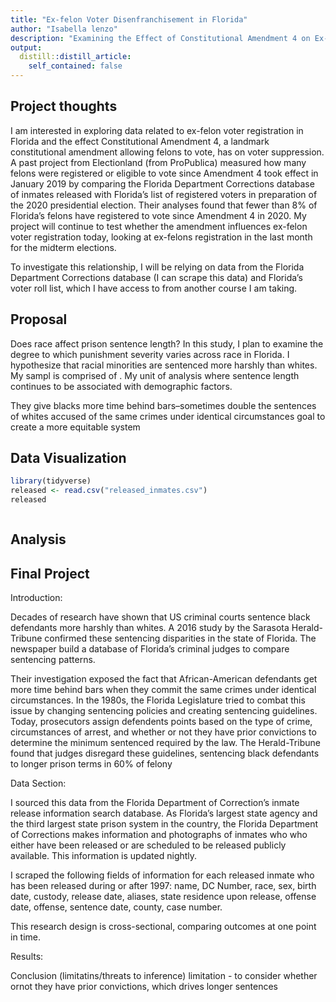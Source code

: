 ```yaml
---
title: "Ex-felon Voter Disenfranchisement in Florida"
author: "Isabella lenzo"
description: "Examining the Effect of Constitutional Amendment 4 on Ex-felon Voter Registration in Florida"
output:
  distill::distill_article:
    self_contained: false
---
```


## Project thoughts

I am interested in exploring data related to ex-felon voter registration in Florida and the effect Constitutional Amendment 4, a landmark constitutional amendment allowing felons to vote, has on voter suppression. A past project from Electionland (from ProPublica) measured how many felons were registered or eligible to vote since Amendment 4 took effect in January 2019 by comparing the Florida Department Corrections database of inmates released with Florida's list of registered voters in preparation of the 2020 presidential election. Their analyses found that fewer than 8% of Florida's felons have registered to vote since Amendment 4 in 2020. My project will continue to test whether the amendment influences ex-felon voter registration today, looking at ex-felons registration in the last month for the midterm elections. 

To investigate this relationship, I will be relying on data from the Florida Department Corrections database (I can scrape this data) and Florida's voter roll list, which I have access to from another course I am taking.

## Proposal

Does race affect prison sentence length? In this study, I plan to examine the degree to which punishment severity varies across race in Florida. I hypothesize that racial minorities are sentenced more harshly than whites. My sampl is comprised of . My unit of analysis 
where sentence length continues to be associated with demographic factors. 



They give blacks more time behind bars--sometimes double the sentences of whites accused of the same crimes under identical circumstances 
goal to create a more equitable system 


## Data Visualization
```r
library(tidyverse)
released <- read.csv("released_inmates.csv")
released



```


## Analysis



## Final Project

Introduction:

Decades of research have shown that US criminal courts sentence black defendants more harshly than whites. A 2016 study by the Sarasota Herald-Tribune confirmed these sentencing disparities in the state of Florida. The newspaper build a database of Florida's criminal judges to compare sentencing patterns. 

Their investigation exposed the fact that African-American defendants get more time behind bars when they commit the same crimes under identical circumstances. In the 1980s, the Florida Legislature tried to combat this issue by changing sentencing policies and creating sentencing guidelines. Today, prosecutors assign defendents points based on the type of crime, circumstances of arrest, and whether or not they have prior convictions to determine the minimum sentenced required by the law. The Herald-Tribune found that judges disregard these guidelines, sentencing black defendants to longer prison terms in 60% of felony 



Data Section:

I sourced this data from the Florida Department of Correction's inmate release information search database. As Florida's largest state agency and the third largest state prison system in the country, the Florida Department of Corrections makes information and photographs of inmates who who either have been released or are scheduled to be released publicly available. This information is updated nightly.

I scraped the following fields of information for each released inmate who has been released during or after 1997: name, DC Number, race, sex, birth date, custody, release date, aliases, state residence upon release, offense date, offense, sentence date, county, case number. 


This research design is cross-sectional, comparing outcomes at one point in time.

Results:


Conclusion (limitatins/threats to inference)
limitation - to consider whether ornot they have prior convictions, which drives longer sentences 


